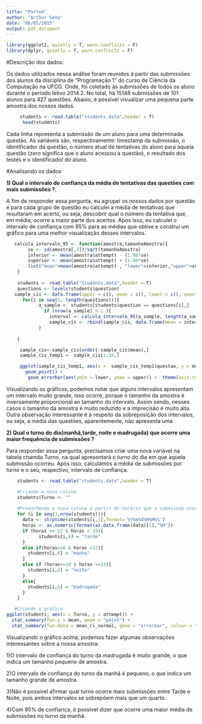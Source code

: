 ```yaml
---
title: "Parte4"
author: "Arthur Sena"
date: "06/05/2015"
output: pdf_document
---
```

```r
library(ggplot2, quietly = T, warn.conflicts = F)
library(dplyr, quietly = T, warn.conflicts = F)
```


#Descrição dos dados: 

Os dados utilizados nessa análise foram reunidos à partir das submissões dos alunos da disciplina de "Programação 1" do curso de Ciência da Computação na UFCG. Onde, foi coletado as submissões de todos os aluno durante o período letivo 2014.2. No total, há 15148 submissões de 101 alunos para 427 questões. Abaixo, é possível visualizar uma pequena parte amostra dos nossos dados.

```r
     students <- read.table("students.data",header = T)
      head(students)
```

Cada linha representa a submissão de um aluno para uma determinada questão. As variáveis são, respectivamente: timestamp da submissão, o identificador da questão, o número atual de tentativas do aluno para aquela questão (zero significa que o aluno acessou a questão), o  resultado dos testes e o identificador do aluno. 

#Analisando os dados

__1) Qual o intervalo de confiança da média de tentativas das questões com mais submissões ?.__

A fim de responder essa pergunta, eu agrupei os nossos dados por questão e para cada grupo de questão eu calculei a média de tentativas que resultaram em acerto, ou seja, descobrir qual o número da tentativa que, em média, ocorre a maior parte dos acertos. Após isso, eu calculei o intervalo de confiança com 95% para as médias que obtive e construi um gráfico para uma melhor visualização desses intervalos.

```r

   calcula_intervalo_95 <- function(amostra,tamanhoAmostra){
        se <- sd(amostra[,3])/sqrt(tamanhoAmostra)
        inferior <- mean(amostra$attempt) - (1.96*se)
        superior <- mean(amostra$attempt) + (1.96*se)
        list("mean"=mean(amostra$attempt) , "lower"=inferior,"upper"=superior,questao=amostra[1,2])
    }
  
    students <- read.table("students.data",header = T)
    questions <- levels(students$question)
   sample_cis <- data.frame(upper = c(), mean = c(), lower = c(), questao=c())
      for(i in seq(1, length(questions))){
            a_sample <- students[students$question == questions[i],]
              if (nrow(a_sample) > 1 ){
                interval <- calcula_intervalo_95(a_sample, length(a_sample))
                sample_cis <- rbind(sample_cis, data.frame(mean = interval["mean"], lower = interval["lower"],upper = interval["upper"], questao=interval["questao"]))  
            }
            
    }

     sample_cis<-sample_cis[order(-sample_cis$mean),]
     sample_cis_temp1 <- sample_cis[1:10,]

     ggplot(sample_cis_temp1, aes(x =  sample_cis_temp1$questao, y = mean),width = 2) + 
       geom_point() + 
        geom_errorbar(aes(ymin = lower, ymax = upper)) +  theme(axis.text.x = element_text(angle = 45, hjust = 1)) 
```

Visualizando os gráficos, podemos notar que alguns intervalos apresentam um intervalo muito grande, isso ocorre, porque o tamanho da amostra é inversamente proporcional ao tamanho do intervalo. Assim sendo, nesses casos o tamanho da amostra é muito reduzido e a imprecisão é muito alta. Outra observação interessante é à respeito da sobreposição dos intervalos, ou seja, a média das questões, aparentemente, não apresenta uma


__2) Qual o turno do dia(manhã,tarde, noite e madrugada) que ocorre uma maior frequência de submissões ?__

Para responder essa pergunta, precisamos criar uma nova variável na tabela chamda Turno, na qual apresentará o turno do dia 
em que aquela submissão ocorreu. Após isso, calculamos a média de submissões por turno e o seu, respectivo, intervalo de confiança.

```r

    students <- read.table("students.data",header = T)      

    #Criando a nova coluna
    students$Turno <- ""
 
    #Preenchendo a nova coluna à partir do horário que a submissão ocorreu
    for (i in seq(1,nrow(students))){
      data <- strptime(students[i,1],format='%Y%m%d%H%M%S')
      horas <- as.numeric(format(as.data.frame(data)[1],"%H"))
      if (horas >= 12 & horas < 18){
            students[i,6] = "tarde" 
      }
      else if(horas>=6 & horas <12){
        students[i,6] = "manha" 
      }
      else if (horas>=18 & horas <=23){
        students[i,6] = "noite" 
      }
      else{
        students[i,6] = "madrugada" 
      }
    }

   #Criando o gráfico
ggplot(students, aes(x = Turno, y = attempt)) + 
  stat_summary(fun.y = mean, geom = "point") + 
  stat_summary(fun.data = mean_cl_normal, geom = "errorbar", colour = "blue", width = 0.2)

```

Visualizando o gráfico acima, podemos fazer algumas observações interessantes sobre a nossa amostra:

1)O intervalo de confiança do turno da madrugada é muito grande, o que indica um tamanho pequeno de amostra.

2)O intervalo de confiança do turno da manhã é pequeno, o que indica um tamanho grande de amostra.

3)Não é possível afirmar qual turno ocorre mais submissões entre Tarde e Noite, pois ambos intervalos se sobrepõem mais que um quarto.

4)Com 95% de confiança, é possível dizer que ocorre uma maior média de submissões no turno da manhã.



